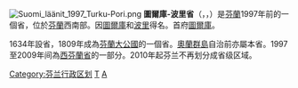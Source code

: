 [[File:Suomi_läänit_1997_Turku-Pori.png|thumb]]
'''圖爾庫-波里省'''（{{lang-ru|Або-Бьёрнеборгская губерния}}，{{lang-sv|Åbo och Björneborgs län}}，{{lang-fi|Turun ja Porin lääni}}）是[[芬蘭|芬蘭]]1997年前的一個省，位於[[芬蘭|芬蘭]]西南部。因[[圖爾庫|圖爾庫]]和[[波里|波里]]得名。首府[[圖爾庫|圖爾庫]]。

1634年設省，1809年成為[[芬蘭大公國|芬蘭大公國]]的一個省。[[奧蘭群島|奧蘭群島]]自治前亦屬本省。1997至2009年间為[[西芬蘭省|西芬蘭省]]的一部分。2010年起芬兰不再划分成省级区域。

{{芬蘭省份}}
{{ImpRussia}}
[[Category:芬兰行政区划|Category:芬兰行政区划]]
[[Category:芬蘭省份|T]]
[[Category:俄羅斯帝國行政區劃|А]]